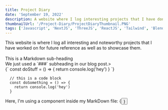 ```yaml
---
title: Project Diary
date: 'September 19, 2022'
description: A website where I log interesting projects that I have done for future reference as well as to showcase them
thumbnailUrl: '/Project-Diary/ProjectDiaryThumbnail.PNG'
tags: ['Javascript', 'NextJS', 'ThreeJS', 'ReactJS', 'Tailwind', 'Blender']
---
```


<div>
  This website is where I log all interesting and noteworthy 
  projects that I have worked on for future reference as well as 
  to showcase them.
</div>

<br/>

<div className='text-lg'>This is a Markdown sub-heading</div>
<div>We just used a `###` subheading in our blog post.></div>

<SyntaxHighlighter language="javascript">
  {`
    const doStuff = () => {
      return console.log('hey')
    }
  `}
</SyntaxHighlighter>

```
  // this is a code block
  const doSomething = () => {
    return console.log('hey')
  }
```

<div>Here, I'm using a component inside my MarkDown file: {<Button text={"Click me"}/>}</div>
